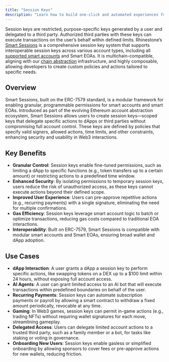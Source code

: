 ```yaml
---
title: "Session Keys"
description: "Learn how to build one-click and automated experiences for your users" 
---
```


Session keys are restricted, purpose-specific keys generated by a user and delegated to a third party. Authorized third parties with these keys can execute transactions on the user’s behalf within defined limits. Rhinestone’s [Smart Sessions](../../sdk/smart-sessions/overview) is a comprehensive session key system that supports interoperable session keys across various account types, including all [supported smart accounts](../../sdk/customize/smart-account-providers/nexus) and Smart EOAs. It is multichain-compatible, aligning with our [chain abstraction](./chain-abstraction) infrastructure, and highly composable, allowing developers to create custom policies and actions tailored to specific needs.

## Overview

Smart Sessions, built on the ERC-7579 standard, is a modular framework for enabling granular, programmable permissions for smart accounts and smart EOAs. Introduced as part of the evolving Ethereum account abstraction ecosystem, Smart Sessions allows users to create session keys—scoped keys that delegate specific actions to dApps or third parties without compromising full account control. These keys are defined by policies that specify valid signers, allowed actions, time limits, and other constraints, enhancing security and usability in Web3 interactions.

## Key Benefits

* **Granular Control**: Session keys enable fine-tuned permissions, such as limiting a dApp to specific functions (e.g., token transfers up to a certain amount) or restricting actions to a predefined time window.  
* **Enhanced Security**: By isolating permissions to temporary session keys, users reduce the risk of unauthorized access, as these keys cannot execute actions beyond their defined scope.  
* **Improved User Experience**: Users can pre-approve repetitive actions (e.g., recurring payments) with a single signature, eliminating the need for multiple confirmations.  
* **Gas Efficiency**: Session keys leverage smart account logic to batch or optimize transactions, reducing gas costs compared to traditional EOA interactions.  
* **Interoperability**: Built on ERC-7579, Smart Sessions is compatible with modular smart accounts and Smart EOAs, ensuring broad wallet and dApp adoption.

## Use Cases

* **dApp Interaction**: A user grants a dApp a session key to perform specific actions, like swapping tokens on a DEX up to a $100 limit within 24 hours, without exposing full account access.  
* **AI Agents**: A user can grant limited access to an AI bot that will execute transactions within predefined boundaries on behalf of the user.  
* **Recurring Payments**: Session keys can automate subscription payments or payroll by allowing a smart contract to withdraw a fixed amount periodically, revocable at any time.  
* **Gaming**: In Web3 games, session keys can permit in-game actions (e.g., trading NFTs) without requiring wallet signatures for each move, streamlining gameplay.
* **Delegated Access**: Users can delegate limited account actions to a trusted third party, such as a family member or a bot, for tasks like staking or voting in governance.
* **Onboarding New Users**: Session keys enable gasless or simplified onboarding by allowing sponsors to cover fees or pre-approve actions for new wallets, reducing friction.
